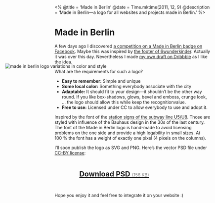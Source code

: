 
<%
  @title = 'Made in Berlin'
  @date = Time.mktime(2011, 12, 9)
  @description = 'Made in Berlin—a logo for all websites and projects made in Berlin.'
%>

Made in Berlin
==============

A few days ago I discovered <a href="https://apps.facebook.com/contestshq/contests/170646/voteable_entries">a competition on a Made in Berlin badge on Facebook</a>. Maybe this was inspired by <a href="http://www.6wunderkinder.com/#footer">the footer of 6wunderkinder</a>. Actually it was over this day. Nevertheless I made <a href="http://dribbble.com/shots/344531-Made-In-Berlin">my own draft on Dribbble</a> as I like the idea.

<img src="/images/made-in-berlin/logo-variations.png" alt="made in berlin logo variations in color and style" id="logo-variations">

What are the requirements for such a logo?

- **Easy to remember:** Simple and unique
- **Some local color:** Something everybody associate with the city
- **Adaptable:** It should fit to your design—it shouldn’t be the other way round. If you like box-shadows, glows, bevel and emboss, crunge look, … the logo should allow this while keep the recognitionvalue.
- **Free to use:** Licensed under CC to allow everybody to use and adopt it.

Inspired by the font of the <a href="http://www.albert-videt.eu/photographie/carnet-de-route/berlin_02-2005/u-bahn_metrostation_alexanderplatz_00.php">station signs of the subway line U5/U8</a>. Those are styled with influence of the Bauhaus design in the 30s of the last century. The font of the Made in Berlin logo is hand-made to avoid licensing problems on the one side and provide a high legability in small sizes. At 100&nbsp;% the font has a weight of exactly one pixel (4 pixels on the columns).

I’ll soon publish the logo as SVG and PNG. Here’s the vector PSD file under <a href="http://creativecommons.org/licenses/by/3.0/de/">CC-BY license</a>:

<a id="download-psd" href="/DOWNLOADS/Made-in-Berlin.psd">Download PSD <small>(156 KB)</small></a>

Hope you enjoy it and feel free to integrate it on your website :)

<style type="text/css">
.post{min-height:830px}#logo-variations{position:absolute;margin:-17px 0 0 -160px}#download-psd{background:url("/images/made-in-berlin/download-psd.png") no-repeat;display:block;font-weight:bold;height:80px;line-height:80px;font-size:23px;margin:20px;padding-left:60px}#download-psd small{color:#7F7F7F;font-size:14px;font-weight:normal}
.post .like{margin-left:210px;width:490px}
</style>
